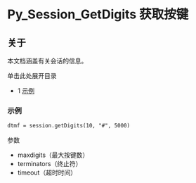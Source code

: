 # Py_Session_GetDigits 获取按键

## 关于

本文档涵盖有关会话的信息。

单击此处展开目录

* 1 [示例](#示例)

### 示例

```xml
dtmf = session.getDigits(10, "#", 5000)
```

参数

* maxdigits（最大按键数）
* terminators（终止符）
* timeout（超时时间）